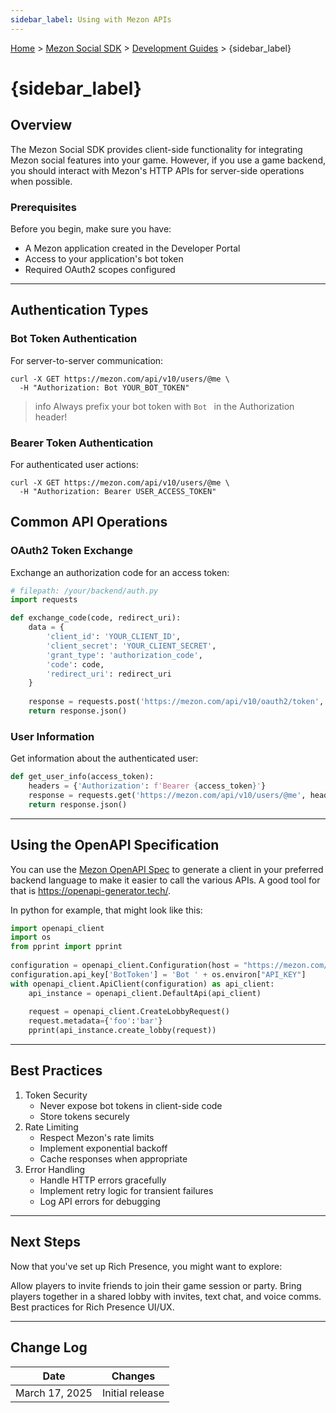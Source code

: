 ```yaml
---
sidebar_label: Using with Mezon APIs
---
```


[Home](#DOCS_INTRO) > [Mezon Social SDK](#DOCS_DISCORD_SOCIAL_SDK_OVERVIEW) > [Development Guides](#DOCS_DISCORD_SOCIAL_SDK_DEVELOPMENT_GUIDES) > {sidebar_label}

# {sidebar_label}

## Overview

The Mezon Social SDK provides client-side functionality for integrating Mezon social features into your game. However, if you use a game backend, you should interact with Mezon's HTTP APIs for server-side operations when possible.

### Prerequisites

Before you begin, make sure you have:
- A Mezon application created in the Developer Portal
- Access to your application's bot token
- Required OAuth2 scopes configured

---

## Authentication Types

### Bot Token Authentication
For server-to-server communication:

```
curl -X GET https://mezon.com/api/v10/users/@me \
  -H "Authorization: Bot YOUR_BOT_TOKEN"
```

> info
> Always prefix your bot token with `Bot ` in the Authorization header!

### Bearer Token Authentication
For authenticated user actions:

```
curl -X GET https://mezon.com/api/v10/users/@me \
  -H "Authorization: Bearer USER_ACCESS_TOKEN"
```

## Common API Operations

### OAuth2 Token Exchange

Exchange an authorization code for an access token:

```python
# filepath: /your/backend/auth.py
import requests

def exchange_code(code, redirect_uri):
    data = {
        'client_id': 'YOUR_CLIENT_ID',
        'client_secret': 'YOUR_CLIENT_SECRET',
        'grant_type': 'authorization_code',
        'code': code,
        'redirect_uri': redirect_uri
    }
    
    response = requests.post('https://mezon.com/api/v10/oauth2/token', data=data)
    return response.json()
```

### User Information

Get information about the authenticated user:

```python
def get_user_info(access_token):
    headers = {'Authorization': f'Bearer {access_token}'}
    response = requests.get('https://mezon.com/api/v10/users/@me', headers=headers)
    return response.json()
```

---

## Using the OpenAPI Specification

You can use the [Mezon OpenAPI Spec](https://github.com/mezon/mezon-api-spec) to generate a client in your preferred backend language to make it easier to call the various APIs. A good tool for that is https://openapi-generator.tech/.

In python for example, that might look like this:

```python 
import openapi_client
import os
from pprint import pprint
 
configuration = openapi_client.Configuration(host = "https://mezon.com/api/v10")
configuration.api_key['BotToken'] = 'Bot ' + os.environ["API_KEY"]
with openapi_client.ApiClient(configuration) as api_client:
    api_instance = openapi_client.DefaultApi(api_client)
 
    request = openapi_client.CreateLobbyRequest()
    request.metadata={'foo':'bar'}
    pprint(api_instance.create_lobby(request))
```

---

## Best Practices

1. Token Security
   - Never expose bot tokens in client-side code
   - Store tokens securely
2. Rate Limiting
   - Respect Mezon's rate limits
   - Implement exponential backoff
   - Cache responses when appropriate
3. Error Handling
   - Handle HTTP errors gracefully
   - Implement retry logic for transient failures
   - Log API errors for debugging

---

## Next Steps

Now that you've set up Rich Presence, you might want to explore:

<Container>
  <Card title="Managing Game Invites" link="#DOCS_DISCORD_SOCIAL_SDK_DEVELOPMENT_GUIDES_MANAGING_GAME_INVITES" icon="InboxIcon">
    Allow players to invite friends to join their game session or party.
  </Card>
  <Card title="Managing Lobbies" link="#DOCS_DISCORD_SOCIAL_SDK_DEVELOPMENT_GUIDES_MANAGING_LOBBIES" icon="DoorEnterIcon">
    Bring players together in a shared lobby with invites, text chat, and voice comms.
  </Card>
  <Card title="Design Guidelines for Rich Presence" link="#DOCS_DISCORD_SOCIAL_SDK_DESIGN_GUIDELINES_STATUS_RICH_PRESENCE" icon="UserStatusIcon">
    Best practices for Rich Presence UI/UX.
  </Card>
</Container>

<SupportCallout />


---

## Change Log

| Date           | Changes         |
|----------------|-----------------|
| March 17, 2025 | Initial release |

